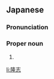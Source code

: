 ==Japanese==
{{ja-kanjitab|たか|し}}

===Pronunciation===
{{ja-pron|たかし}}

===Proper noun===
{{ja-pos|proper|たかし}}

# {{given name|male|lang=ja|sort=たかし}}

[[li:隆志]]